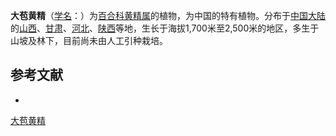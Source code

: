 {{Speciesbox
| name = 大苞黄精
| status = 
| status_system = 
| image =
| genus = Polygonatum
| species = megaphyllum
| authority = P. Y. Li
}}

'''大苞黄精'''（[[学名|学名]]：{{lang|la|''Polygonatum megaphyllum''}}）为[[百合科|百合科]][[黄精属|黄精属]]的植物，为中国的特有植物。分布于[[中国大陆|中国大陆]]的[[山西|山西]]、[[甘肃|甘肃]]、[[河北|河北]]、[[陕西|陕西]]等地，生长于海拔1,700米至2,500米的地区，多生于山坡及林下，目前尚未由人工引种栽培。

== 参考文献 ==
<div class="references-small">
* {{cite web| url =http://www.bioinfo.cn/db05/KmzwSpecies.php?action=view&id=5583| title =大苞黄精| work =《中国高等植物数据库全库》| publisher =中国科学院微生物研究所| author =昆明植物研究所| accessdate =2009-02-24| deadurl =yes| archiveurl =https://web.archive.org/web/20160305021625/http://www.bioinfo.cn/db05/KmzwSpecies.php?action=view&id=5583| archivedate =2016-03-05}}
</div>
{{Taxonbar|from=Q10937742}}

[[Category:黄精属|大苞黄精]]


{{植物小作品}}